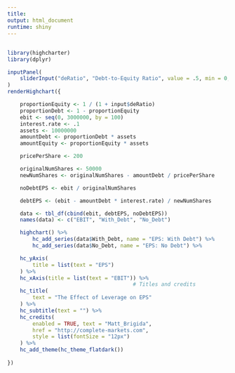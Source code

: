 ```yaml
---
title:
output: html_document
runtime: shiny
---
```



## 

<!-- interactive app -->
```r
library(highcharter)
library(dplyr)

inputPanel(
    sliderInput("deRatio", "Debt-to-Equity Ratio", value = .5, min = 0, max = 10, step = .1, animate = TRUE)
)
renderHighchart({

    proportionEquity <- 1 / (1 + input$deRatio)
    proportionDebt <- 1 - proportionEquity
    ebit <- seq(0, 3000000, by = 100)
    interest.rate <- .1
    assets <- 10000000
    amountDebt <- proportionDebt * assets
    amountEquity <- proportionEquity * assets

    pricePerShare <- 200

    originalNumShares <- 50000
    newNumShares <- originalNumShares - amountDebt / pricePerShare

    noDebtEPS <- ebit / originalNumShares

    debtEPS <- (ebit - amountDebt * interest.rate) / newNumShares

    data <- tbl_df(cbind(ebit, debtEPS, noDebtEPS))
    names(data) <- c("EBIT", "With_Debt", "No_Debt")

    highchart() %>%
        hc_add_series(data$With_Debt, name = "EPS: With Debt") %>%
        hc_add_series(data$No_Debt, name = "EPS: No Debt") %>%

    hc_yAxis(
        title = list(text = "EPS")
    ) %>% 
    hc_xAxis(title = list(text = "EBIT")) %>%
                                        # Titles and credits
    hc_title(
        text = "The Effect of Leverage on EPS"
    ) %>%
    hc_subtitle(text = "") %>% 
    hc_credits(
        enabled = TRUE, text = "Matt_Brigida",
        href = "http://complete-markets.com",
        style = list(fontSize = "12px")
    ) %>%
    hc_add_theme(hc_theme_flatdark())
    
})

```

